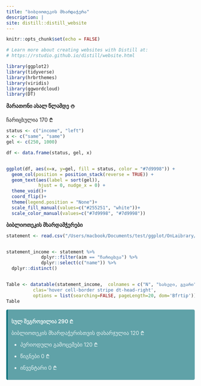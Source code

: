 ```yaml
---
title: "ბიბლიოთეკის მხარდაჭერა"
description: |
site: distill::distill_website
---
```



```r
knitr::opts_chunk$set(echo = FALSE)

# Learn more about creating websites with Distill at:
# https://rstudio.github.io/distill/website.html

library(ggplot2)
library(tidyverse)
library(hrbrthemes)
library(viridis)
library(ggwordcloud)
library(DT)


```


**მარათონი ახალ წლამდე ⛄ **

ჩარიცხულია 170 ₾

```r

status <- c("income", "left")
x <- c("same", "same")
gel <- c(250, 1000)

df <- data.frame(status, gel, x)


ggplot(df, aes(x=x, y=gel, fill = status, color = "#7d9998")) + 
  geom_col(position = position_stack(reverse = TRUE)) +
  geom_text(aes(label = sort(gel)),
            hjust = 0, nudge_x = 0) +
  theme_void()+
  coord_flip()+
  theme(legend.position = "None")+
  scale_fill_manual(values=c("#255251", "white"))+
  scale_color_manual(values=c("#7d9998", "#7d9998"))


```



**ბიბლიოთეკის მხარდამჭერები**

```r



statement <- read.csv("/Users/macbook/Documents/test/ggplot/OnLaibrary/data/statement.csv")


statement_income <- statement %>%
             dplyr::filter(aim == "ჩარიცხვა") %>%
             dplyr::select(c("name")) %>%
  dplyr::distinct()


Table <- datatable(statement_income,  colnames = c("N", "სახელი, გვარი"),
          clas='hover cell-border stripe dt-head-right',
          options = list(searching=FALSE, pageLength=20, dom='Bfrtip'))
Table
```





<div class="warning" style='background-color:#60a2a8; color: #ebf4f5; border-left: solid #06707a 4px; border-radius: 4px; padding:0.7em;'>
<span>
<p style='margin-top:1em; text-align:center'>
<p style='margin-left:1em;'>

**სულ შეგროვილია 290 ₾**

ბიბლიოთეკის მხარდაჭერისთვის დახარჯულია 120 ₾

- პერიოდული გამოცემები 120 ₾

- წიგნები 0 ₾

- ინვენტარი 0 ₾

</p></span>
</div>

